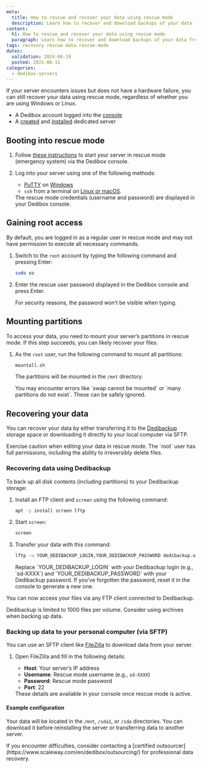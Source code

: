 ```yaml
---
meta:
  title: How to rescue and recover your data using rescue mode
  description: Learn how to recover and download backups of your data from a Scaleway Dedibox server using rescue mode with SFTP or Dedibackup.
content:
  h1: How to rescue and recover your data using rescue mode
  paragraph: Learn how to recover and download backups of your data from a Scaleway Dedibox server using rescue mode with SFTP or Dedibackup.
tags: recovery rescue data rescue-mode
dates:
  validation: 2024-08-19
  posted: 2021-06-11
categories:
  - dedibox-servers
---
```


If your server encounters issues but does not have a hardware failure, you can still recover your data using rescue mode, regardless of whether you are using Windows or Linux.

<Macro id="requirements" />

- A Dedibox account logged into the [console](https://console.online.net)
- A [created](/dedibox/dedicated-servers/how-to/order-a-server/) and [installed](/dedibox/dedicated-servers/how-to/install-a-server/) dedicated server

## Booting into rescue mode

1. Follow [these instructions](/dedibox/dedicated-servers/how-to/use-rescue-mode/) to start your server in rescue mode (emergency system) via the Dedibox console.
2. Log into your server using one of the following methods:
   - [PuTTY](http://the.earth.li/~sgtatham/putty/latest/x86/putty.exe) on [Windows](/dedibox/dedicated-servers/how-to/connect-to-server/#from-windows)
   - `ssh` from a terminal on [Linux or macOS](/dedibox/dedicated-servers/how-to/connect-to-server/#from-osx-(mac)-and-linux).

   <Message type="tip">
     The rescue mode credentials (username and password) are displayed in your Dedibox console.
   </Message>

## Gaining root access

By default, you are logged in as a regular user in rescue mode and may not have permission to execute all necessary commands.

1. Switch to the `root` account by typing the following command and pressing Enter:
    ```bash
    sudo su
    ```
2. Enter the rescue user password displayed in the Dedibox console and press Enter.
   
   <Message type="tip">
     For security reasons, the password won’t be visible when typing.
   </Message>

## Mounting partitions

To access your data, you need to mount your server’s partitions in rescue mode. If this step succeeds, you can likely recover your files.

1. As the `root` user, run the following command to mount all partitions:
    ```bash
    mountall.sh
    ```
   The partitions will be mounted in the `/mnt` directory.

   <Message type="note">
     You may encounter errors like `swap cannot be mounted` or `many partitions do not exist`. These can be safely ignored.
   </Message> 

## Recovering your data

You can recover your data by either transferring it to the [Dedibackup](https://www.scaleway.com/en/dedibox/storage/) storage space or downloading it directly to your local computer via SFTP.

<Message type="important">
  Exercise caution when editing your data in rescue mode. The `root` user has full permissions, including the ability to irreversibly delete files.
</Message>

### Recovering data using Dedibackup

To back up all disk contents (including partitions) to your Dedibackup storage:

1. Install an FTP client and `screen` using the following command:
    ```bash
    apt -y install screen lftp
    ```
2. Start `screen`:
    ```bash
    screen
    ```
3. Transfer your data with this command:
    ```bash
    lftp -u YOUR_DEDIBACKUP_LOGIN,YOUR_DEDIBACKUP_PASSWORD dedibackup.online.net -e "mirror --reverse /mnt /; exit"
    ```
    <Message type="note">
      Replace `YOUR_DEDIBACKUP_LOGIN` with your Dedibackup login (e.g., `sd-XXXX`) and `YOUR_DEDIBACKUP_PASSWORD` with your Dedibackup password.
    </Message>

   <Message type="tip">
     If you’ve forgotten the password, reset it in the console to generate a new one.
   </Message>

You can now access your files via any FTP client connected to Dedibackup.

<Message type="tip">
  Dedibackup is limited to 1000 files per volume. Consider using archives when backing up data.
</Message>

### Backing up data to your personal computer (via SFTP)

You can use an SFTP client like [FileZilla](https://filezilla-project.org/) to download data from your server.

1. Open FileZilla and fill in the following details:
    - **Host**: Your server’s IP address
    - **Username**: Rescue mode username (e.g., `sd-XXXX`)
    - **Password**: Rescue mode password
    - **Port**: 22
   
   <Message type="tip">
     These details are available in your console once rescue mode is active.
   </Message>

#### Example configuration

<Lightbox src="sftp.webp" />

Your data will be located in the `/mnt`, `/sda1`, or `/sda` directories. You can download it before reinstalling the server or transferring data to another server.

<Message type="tip">
  If you encounter difficulties, consider contacting a [certified outsourcer](https://www.scaleway.com/en/dedibox/outsourcing/) for professional data recovery.
</Message>